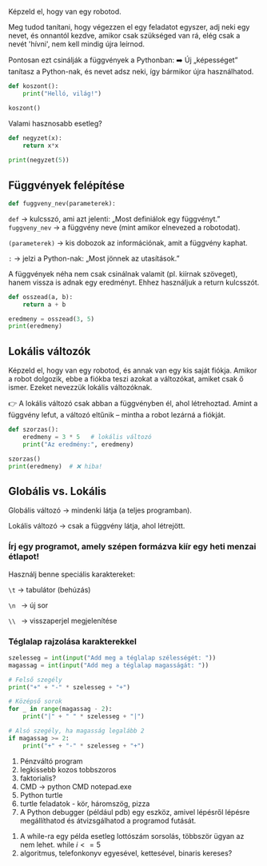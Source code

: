 <section>

Képzeld el, hogy van egy robotod.

Meg tudod tanítani, hogy végezzen el egy feladatot egyszer, adj neki egy nevet, és onnantól kezdve, amikor csak szükséged van rá, elég csak a nevét 'hívni', nem kell mindig újra leírnod.

Pontosan ezt csinálják a függvények a Pythonban:
➡️ Új „képességet” tanítasz a Python-nak, és nevet adsz neki, így bármikor újra használhatod.

```py
def koszont():
    print("Helló, világ!")

koszont()
```

Valami hasznosabb esetleg?

```py
def negyzet(x):
    return x*x
 
print(negyzet(5))
```

# Függvények felépítése

```py
def fuggveny_nev(parameterek):
```

`def` → kulcsszó, ami azt jelenti: „Most definiálok egy függvényt.”
`fuggveny_nev` → a függvény neve (mint amikor elnevezed a robotodat).

`(parameterek)` → kis dobozok az információnak, amit a függvény kaphat.

`:` → jelzi a Python-nak: „Most jönnek az utasítások.”

A függvények néha nem csak csinálnak valamit (pl. kiírnak szöveget), hanem vissza is adnak egy eredményt.
Ehhez használjuk a return kulcsszót.

```py
def osszead(a, b):
    return a + b

eredmeny = osszead(3, 5)
print(eredmeny)
```

</section>

<section>

# Lokális változók

Képzeld el, hogy van egy robotod, és annak van egy kis saját fiókja.
Amikor a robot dolgozik, ebbe a fiókba teszi azokat a változókat, amiket csak ő ismer.
Ezeket nevezzük lokális változóknak.

👉 A lokális változó csak abban a függvényben él, ahol létrehoztad.
Amint a függvény lefut, a változó eltűnik – mintha a robot lezárná a fiókját.


```py
def szorzas():
    eredmeny = 3 * 5   # lokális változó
    print("Az eredmény:", eredmeny)

szorzas()
print(eredmeny)  # ❌ hiba!
```

# Globális vs. Lokális

Globális változó → mindenki látja (a teljes programban).

Lokális változó → csak a függvény látja, ahol létrejött.


</section>

<section>

### Írj egy programot, amely szépen formázva kiír egy heti menzai étlapot!
Használj benne speciális karaktereket:

`\t`  → tabulátor (behúzás)

`\n ` → új sor

`\\ ` → visszaperjel megjelenítése

### Téglalap rajzolása karakterekkel

```python
szelesseg = int(input("Add meg a téglalap szélességét: "))
magassag = int(input("Add meg a téglalap magasságát: "))

# Felső szegély
print("+" + "-" * szelesseg + "+")

# Középső sorok
for _ in range(magassag - 2):
    print("|" + " " * szelesseg + "|")

# Alsó szegély, ha magasság legalább 2
if magassag >= 2:
    print("+" + "-" * szelesseg + "+")

```

1. Pénzváltó program
1. legkissebb kozos tobbszoros
1. faktorialis?
1. CMD -> python CMD notepad.exe
2. Python turtle
3. turtle feladatok - kör, háromszög, pizza
4. A Python debugger (például pdb) egy eszköz, amivel lépésről lépésre megállíthatod és átvizsgálhatod a programod futását.

</section>

<section>

1. A while-ra egy példa esetleg lottószám sorsolás, többször ügyan az nem lehet. while $i <= 5$
2. algoritmus, telefonkonyv egyesével, kettesével, binaris kereses?

</section>